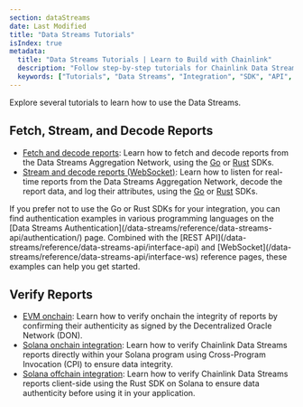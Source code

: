```yaml
---
section: dataStreams
date: Last Modified
title: "Data Streams Tutorials"
isIndex: true
metadata:
  title: "Data Streams Tutorials | Learn to Build with Chainlink"
  description: "Follow step-by-step tutorials for Chainlink Data Streams integration. Learn to fetch, decode, and verify market data in your applications."
  keywords: ["Tutorials", "Data Streams", "Integration", "SDK", "API", "WebSocket", "Verification"]
---
```



<DataStreams section="dsNotes" />

Explore several tutorials to learn how to use the Data Streams.

## Fetch, Stream, and Decode Reports

- [Fetch and decode reports](/data-streams/tutorials/api-go): Learn how to fetch and decode reports from the Data Streams Aggregation Network, using the [Go](/data-streams/reference/data-streams-api/go-sdk) or [Rust](/data-streams/reference/data-streams-api/rust-sdk) SDKs.
- [Stream and decode reports (WebSocket)](/data-streams/tutorials/ws-go): Learn how to listen for real-time reports from the Data Streams Aggregation Network, decode the report data, and log their attributes, using the [Go](/data-streams/reference/data-streams-api/go-sdk) or [Rust](/data-streams/reference/data-streams-api/rust-sdk) SDKs.

<Aside type="note" title="Alternative to SDKs">
  If you prefer not to use the Go or Rust SDKs for your integration, you can find authentication examples in various
  programming languages on the [Data Streams Authentication](/data-streams/reference/data-streams-api/authentication/)
  page. Combined with the [REST API](/data-streams/reference/data-streams-api/interface-api) and
  [WebSocket](/data-streams/reference/data-streams-api/interface-ws) reference pages, these examples can help you get
  started.
</Aside>

## Verify Reports

- [EVM onchain](/data-streams/tutorials/evm-onchain-report-verification): Learn how to verify onchain the integrity of reports by confirming their authenticity as signed by the Decentralized Oracle Network (DON).
- [Solana onchain integration](/data-streams/tutorials/solana-onchain-report-verification): Learn how to verify Chainlink Data Streams reports directly within your Solana program using Cross-Program Invocation (CPI) to ensure data integrity.
- [Solana offchain integration](/data-streams/tutorials/solana-offchain-report-verification): Learn how to verify Chainlink Data Streams reports client-side using the Rust SDK on Solana to ensure data authenticity before using it in your application.
